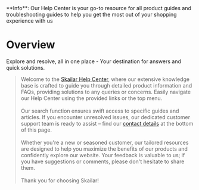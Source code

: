 <Info>
**Info**:
Our Help Center is your go-to resource for all product guides and troubleshooting guides to help you get the most out of your shopping experience with us
</Info>

# Overview
Explore and resolve, all in one place - Your destination for answers and quick solutions.

> Welcome to the [Skailar Help Center](https://help.skailar.com), where our extensive knowledge base is crafted to guide you through detailed product information and FAQs, providing solutions to any queries or concerns. Easily navigate our Help Center using the provided links or the top menu.
<br /> <br />Our search function ensures swift access to specific guides and articles. If you encounter unresolved issues, our dedicated customer support team is ready to assist – find our [contact details](https://discord.gg/skailar) at the bottom of this page.
<br /><br /> Whether you're a new or seasoned customer, our tailored resources are designed to help you maximize the benefits of our products and confidently explore our website. Your feedback is valuable to us; if you have suggestions or comments, please don't hesitate to share them.
<br /><br /> Thank you for choosing Skailar!
